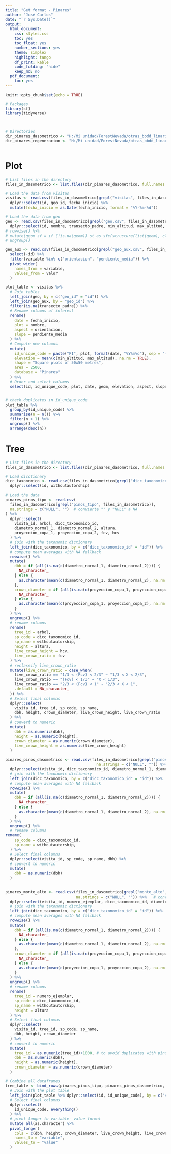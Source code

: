 ```yaml
---
title: "Get format - Pinares"
author: "José Carlos"
date: "`r Sys.Date()`"
output:
  html_document:
    css: styles.css
    toc: yes
    toc_float: yes
    number_sections: yes
    theme: simplex
    highlight: tango
    df_print: kable
    code_folding: "hide"
    keep_md: no
  pdf_document:
    toc: yes
---
```


```r
knitr::opts_chunk$set(echo = TRUE)

# Packages
library(sf)
library(tidyverse)



# Directories
dir_pinares_dasometrico <- "H:/Mi unidad/ForestNevada/otras_bbdd_linaria/pinares_dasometrico"
dir_pinares_regeneracion <- "H:/Mi unidad/ForestNevada/otras_bbdd_linaria/pinares_regeneracion"
```


```r
```



# Plot

```r
# List files in the directory
files_in_dasometrico <- list.files(dir_pinares_dasometrico, full.names = TRUE, pattern = ".csv")

# Load the data from visitas
visitas <- read.csv(files_in_dasometrico[grepl("visitas", files_in_dasometrico)]) %>%
  dplyr::select(id, geo_id, fecha_inicio) %>%
  mutate(fecha_inicio = as.Date(fecha_inicio, format = "%Y-%m-%d"))

# Load the data from geo
geo <- read.csv(files_in_dasometrico[grepl("geo.csv", files_in_dasometrico)], na.strings = "NULL") %>%
  dplyr::select(id, nombre, transecto_padre, min_altitud, max_altitud, geom)
# rowwise() %>%
# mutate(geom_sf = if (!is.na(geom)) st_as_sfc(structure(list(geom), class = "WKB"), EWKB = TRUE) else NA) %>%
# ungroup()

geo_aux <- read.csv(files_in_dasometrico[grepl("geo_aux.csv", files_in_dasometrico)], na.strings = "NULL") %>%
  select(-id) %>%
  filter(variable %in% c("orientacion", "pendiente_media")) %>%
  pivot_wider(
    names_from = variable,
    values_from = valor
  )

plot_table <- visitas %>%
  # Join tables
  left_join(geo, by = c("geo_id" = "id")) %>%
  left_join(geo_aux, by = "geo_id") %>%
  filter(is.na(transecto_padre)) %>%
  # Rename columns of interest
  rename(
    date = fecha_inicio,
    plot = nombre,
    aspect = orientacion,
    slope = pendiente_media
  ) %>%
  # Compute new columns
  mutate(
    id_unique_code = paste("PI", plot, format(date, "%Y%m%d"), sep = "-"),
    elevation = mean(c(min_altitud, max_altitud), na.rm = TRUE),
    shape = "Square plots of 50x50 metres",
    area = 2500,
    database = "Pinares"
  ) %>%
  # Order and select columns
  select(id, id_unique_code, plot, date, geom, elevation, aspect, slope, shape, area, database)


# check duplicates in id_unique_code
plot_table %>%
  group_by(id_unique_code) %>%
  summarise(n = n()) %>%
  filter(n > 1) %>%
  ungroup() %>%
  arrange(desc(n))
```


# Tree

```r
# List files in the directory
files_in_dasometrico <- list.files(dir_pinares_dasometrico, full.names = TRUE, pattern = ".csv")

# Load dicctionary
dicc_taxonomico <- read.csv(files_in_dasometrico[grepl("dicc_taxonomico", files_in_dasometrico)]) %>%
  dplyr::select(id, withoutautorship)

# Load the data
pinares_pinos_tipo <- read.csv(
  files_in_dasometrico[grepl("pinos_tipo", files_in_dasometrico)],
  na.strings = c("NULL", "")  # convierte "" y "NULL" a NA
) %>%
  dplyr::select(
    visita_id, arbol, dicc_taxonomico_id,
    diametro_normal_1, diametro_normal_2, altura,
    proyeccion_copa_1, proyeccion_copa_2, fcv, hcv
  ) %>%
  # join with the taxonomic dictionary
  left_join(dicc_taxonomico, by = c("dicc_taxonomico_id" = "id")) %>%
  # compute mean averages with NA fallback
  rowwise() %>%
  mutate(
    dbh = if (all(is.na(c(diametro_normal_1, diametro_normal_2)))) {
      NA_character_
    } else {
      as.character(mean(c(diametro_normal_1, diametro_normal_2), na.rm = TRUE))
    },
    crown_diameter = if (all(is.na(c(proyeccion_copa_1, proyeccion_copa_2)))) {
      NA_character_
    } else {
      as.character(mean(c(proyeccion_copa_1, proyeccion_copa_2), na.rm = TRUE) / 100)
    }
  ) %>%
  ungroup() %>%
  # rename columns
  rename(
    tree_id = arbol,
    sp_code = dicc_taxonomico_id,
    sp_name = withoutautorship,
    height = altura,
    live_crown_height = hcv,
    live_crown_ratio = fcv
  ) %>%
  # reclassify live_crown_ratio
  mutate(live_crown_ratio = case_when(
    live_crown_ratio == "1/3 < (Fcv) < 2/3" ~ "1/3 < X < 2/3",
    live_crown_ratio == "(Fcv) < 1/3" ~ "X < 1/3",
    live_crown_ratio == "2/3 < (Fcv) < 1" ~ "2/3 < X < 1",
    .default = NA_character_
  )) %>%
  # Select final columns
  dplyr::select(
    visita_id, tree_id, sp_code, sp_name,
    dbh, height, crown_diameter, live_crown_height, live_crown_ratio
  ) %>% 
  # convert to numeric
  mutate(
    dbh = as.numeric(dbh),
    height = as.numeric(height),
    crown_diameter = as.numeric(crown_diameter),
    live_crown_height = as.numeric(live_crown_height)
  )

pinares_pinos_dasometrico <- read.csv(files_in_dasometrico[grepl("pinos_dasometrico", files_in_dasometrico)],
                                        na.strings = c("NULL", "")) %>%   # convierte "" y "NULL" a NA
  dplyr::select(visita_id, dicc_taxonomico_id, diametro_normal_1, diametro_normal_2) %>%
  # join with the taxonomic dictionary
  left_join(dicc_taxonomico, by = c("dicc_taxonomico_id" = "id")) %>%
  # compute mean averages with NA fallback
  rowwise() %>%
  mutate(
    dbh = if (all(is.na(c(diametro_normal_1, diametro_normal_2)))) {
      NA_character_
    } else {
      as.character(mean(c(diametro_normal_1, diametro_normal_2), na.rm = TRUE))
    }
  ) %>%
  ungroup() %>%
  # rename columns
rename(
    sp_code = dicc_taxonomico_id,
    sp_name = withoutautorship,
  ) %>% 
  # Select final columns
  dplyr::select(visita_id, sp_code, sp_name, dbh) %>%
  # convert to numeric
  mutate(
    dbh = as.numeric(dbh)
  )
  
  
pinares_monte_alto <- read.csv(files_in_dasometrico[grepl("monte_alto", files_in_dasometrico)],
                               na.strings = c("NULL", "")) %>%   # convierte "" y "NULL" a NA
  dplyr::select(visita_id, numero_ejemplar, dicc_taxonomico_id, diametro_normal_1, diametro_normal_2, altura, proyeccion_copa_1, proyeccion_copa_2) %>%
  # join with the taxonomic dictionary
  left_join(dicc_taxonomico, by = c("dicc_taxonomico_id" = "id")) %>%
  # compute mean averages with NA fallback
  rowwise() %>%
  mutate(
    dbh = if (all(is.na(c(diametro_normal_1, diametro_normal_2)))) {
      NA_character_
    } else {
      as.character(mean(c(diametro_normal_1, diametro_normal_2), na.rm = TRUE))
    },
    crown_diameter = if (all(is.na(c(proyeccion_copa_1, proyeccion_copa_2)))) {
      NA_character_
    } else {
      as.character(mean(c(proyeccion_copa_1, proyeccion_copa_2), na.rm = TRUE) / 100)
    }
  ) %>%
  ungroup() %>%
  # rename columns
  rename(
    tree_id = numero_ejemplar,
    sp_code = dicc_taxonomico_id,
    sp_name = withoutautorship,
    height = altura
  ) %>%
  # Select final columns
  dplyr::select(
    visita_id, tree_id, sp_code, sp_name,
    dbh, height, crown_diameter
  ) %>% 
  # convert to numeric
  mutate(
    tree_id = as.numeric(tree_id)+1000, # to avoid duplicates with pinos_tipo
    dbh = as.numeric(dbh),
    height = as.numeric(height),
    crown_diameter = as.numeric(crown_diameter)
  )

# Combine all dataframes
tree_table <- bind_rows(pinares_pinos_tipo, pinares_pinos_dasometrico, pinares_monte_alto) %>%
  # Join with the plot table
  left_join(plot_table %>% dplyr::select(id, id_unique_code), by = c("visita_id" = "id")) %>%
  # Select final columns
  dplyr::select(
    id_unique_code, everything()
  ) %>%
  # pivot longer to variable- value format
  mutate_all(as.character) %>%
  pivot_longer(
    cols = c(dbh, height, crown_diameter, live_crown_height, live_crown_ratio),
    names_to = "variable",
    values_to = "value"
  )

```
